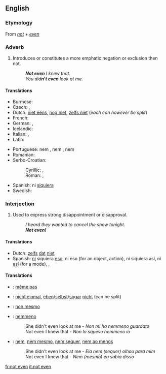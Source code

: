 ==English==

===Etymology===
From ''[[not]]'' + ''[[even]]''

===Adverb===
{{en-adv|head=[[not]] [[even]]|-}}

# Introduces or constitutes a more emphatic negation or exclusion then not.
#: '''''Not even''' I knew that.''
#: ''You did'''n't even''' look at me.''

====Translations====
{{trans-top|constitutes an emphatic negation}}
* Burmese: {{t|my|တောင်|tr=taung|sc=Mymr}}
* Czech: {{t+|cs|ani}},  {{t|cs|ba ani}}
* Dutch: [[niet eens]], [[nog niet]], [[zelfs niet]] (''each can however be split'')
* French: {{t|fr|même pas}}
* German: {{t|de|nicht mal}}, {{t|de|nicht einmal}}
* Icelandic: {{t|is|ekki einu sinni}}
* Italian: {{t-|it|neppure}}, {{t+|it|nemmeno}}
* Latin: {{t-|la|ne quidem}}
{{trans-mid}}
* Portuguese: nem {{t+|pt|ao menos}}, nem {{t|pt|sequer}}, nem {{t+|pt|mesmo}}
* Romanian: {{t|ro|nici}}
* Serbo-Croatian: 
*: Cyrillic: {{t|sh|чак нити}}, {{t|sh|чак ни}}
*: Roman: {{t|sh|čak niti}}, {{t|sh|čak ni}}
* Spanish: ni [[siquiera]]
* Swedish: {{t-|sv|inte ens}}
{{trans-bottom}}

===Interjection===
{{en-interj|head=[[not]] [[even]]}}

# {{colloquial}} Used to express strong disappointment or disapproval.
#: ''I heard they wanted to cancel the show tonight.''
#: '''''Not even!'''''

====Translations====
{{trans-top|used to express strong disappointment}}
* Dutch: [[zelfs]] [[dat]] [[niet]]
* Spanish: [[ni#Spanish|ni]] siquiera [[eso#Spanish|eso]], ni eso (for an object, action), ni siquiera así, ni [[así]] (for a mode), {{t+|es|nunca}}, {{t+|es|jamás}}
{{trans-mid}}
{{trans-bottom}}

====Translations====
{{checktrans-top}}
* {{ttbc|fr}}: [[même pas]]
* {{ttbc|de}}: [[nicht einmal]], [[eben]]/[[selbst]]/[[sogar]] [[nicht]] (can be split)
* {{ttbc|ia}}: [[non mesmo]]
* {{ttbc|it}}: [[nemmeno]]
*: She didn't even look at me - ''Non mi ha nemmeno guardato''
*: Not even I knew that - ''Non lo sapevo nemmeno io''
* {{ttbc|pt}}: [[nem]], [[nem mesmo]], [[nem sequer]], [[nem ao menos]]
*: She didn't even look at me - ''Ela nem (sequer) olhou para mim''
*: Not even I knew that - ''Nem (mesmo) eu sabia disso''
{{trans-bottom}}

[[fr:not even]]
[[it:not even]]